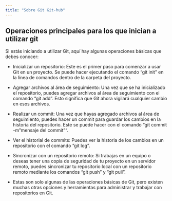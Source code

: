 ```yaml
---
title: "Sobre Git Git-hub"
---
```


## Operaciones principales para los que inician a utilizar git

Si estás iniciando a utilizar Git, aquí hay algunas operaciones básicas que debes conocer:

 - Inicializar un repositorio:
 Este es el primer paso para comenzar a usar Git en un proyecto. Se puede hacer ejecutando el comando "git init" en la línea de comandos dentro de la carpeta del proyecto.

 - Agregar archivos al área de seguimiento: 
 Una vez que se ha inicializado el repositorio, puedes agregar archivos al área de seguimiento con el comando "git add". Esto significa que Git ahora vigilará cualquier cambio en esos archivos.

 - Realizar un commit: 
 Una vez que hayas agregado archivos al área de seguimiento, puedes hacer un commit para guardar los cambios en la historia del repositorio. Este se puede hacer con el comando "git commit -m "mensaje del commit"".

 - Ver el historial de commits:
 Puedes ver la historia de los cambios en un repositorio con el comando "git log".

 - Sincronizar con un repositorio remoto:
 Si trabajas en un equipo o deseas tener una copia de seguridad de tu proyecto en un servidor remoto, puedes sincronizar tu repositorio local con un repositorio remoto mediante los comandos "git push" y "git pull".

 - Estas son solo algunas de las operaciones básicas de Git, pero existen muchas otras opciones y herramientas para administrar y trabajar con repositorios en Git.

 
